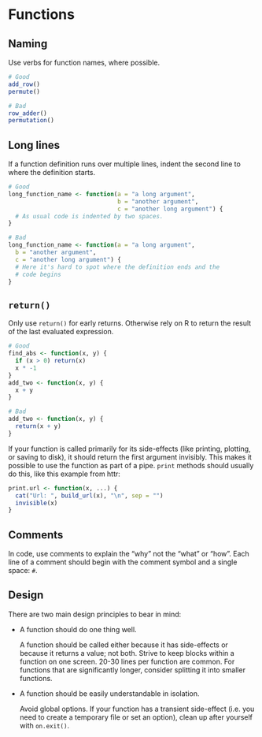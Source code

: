 # Functions

## Naming

Use verbs for function names, where possible.

```r
# Good
add_row()
permute()

# Bad
row_adder()
permutation()
```

## Long lines

If a function definition runs over multiple lines, indent the second line to 
where the definition starts.

```r
# Good
long_function_name <- function(a = "a long argument",
                               b = "another argument",
                               c = "another long argument") {
  # As usual code is indented by two spaces.
}

# Bad
long_function_name <- function(a = "a long argument",
  b = "another argument",
  c = "another long argument") {
  # Here it's hard to spot where the definition ends and the
  # code begins
}
```

## `return()`
Only use `return()` for early returns. Otherwise rely on R to return the result 
of the last evaluated expression.

```r
# Good
find_abs <- function(x, y) {
  if (x > 0) return(x)
  x * -1
}
add_two <- function(x, y) {
  x + y
}

# Bad
add_two <- function(x, y) {
  return(x + y)
}
```

If your function is called primarily for its side-effects (like printing, 
plotting, or saving to disk), it should return the first argument invisibly. 
This makes it possible to use the function as part of a pipe. `print` methods 
should usually do this, like this example from httr:

```r
print.url <- function(x, ...) {
  cat("Url: ", build_url(x), "\n", sep = "")
  invisible(x)
}
```

## Comments

In code, use comments to explain the "why" not the "what" or "how". Each line 
of a comment should begin with the comment symbol and a single space: `# `.

## Design

There are two main design principles to bear in mind:

*   A function should do one thing well. 
 
    A function should be called either because it has side-effects or 
    because it returns a value; not both. Strive to keep blocks within 
    a function on one screen. 20-30 lines per function are common. For 
    functions that are significantly longer, consider splitting it into smaller 
    functions.

*   A function should be easily understandable in isolation.

    Avoid global options. If your function has a transient side-effect
    (i.e. you need to create a temporary file or set an option), clean up
    after yourself with `on.exit()`.

